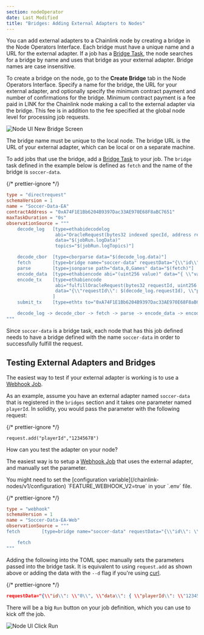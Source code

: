 ```yaml
---
section: nodeOperator
date: Last Modified
title: "Bridges: Adding External Adapters to Nodes"
---
```



You can add external adapters to a Chainlink node by creating a bridge in the Node Operators Interface. Each bridge must have a unique name and a URL for the external adapter. If a job has a [Bridge Task](/chainlink-nodes/oracle-jobs/all-tasks/#bridge-task), the node searches for a bridge by name and uses that bridge as your external adapter. Bridge names are case insensitive.

To create a bridge on the node, go to the **Create Bridge** tab in the Node Operators Interface. Specify a name for the bridge, the URL for your external adapter, and optionally specify the minimum contract payment and number of confirmations for the bridge. Minimum contract payment is a fee paid in LINK for the Chainlink node making a call to the external adapter via the bridge. This fee is in addition to the fee specified at the global node level for processing job requests.

![Node UI New Bridge Screen](/files/ea-new-bridge.png)

The bridge name must be unique to the local node. The bridge URL is the URL of your external adapter, which can be local or on a separate machine.

To add jobs that use the bridge, add a [Bridge Task](/chainlink-nodes/oracle-jobs/all-tasks/#bridge-task) to your job. The `bridge` task defined in the example below is defined as `fetch` and the name of the bridge is `soccer-data`.

{/* prettier-ignore */}
```toml
type = "directrequest"
schemaVersion = 1
name = "Soccer-Data-EA"
contractAddress = "0xA74F1E1Bb6204B9397Dac33AE970E68F8aBC7651"
maxTaskDuration = "0s"
observationSource = """
    decode_log   [type=ethabidecodelog
                  abi="OracleRequest(bytes32 indexed specId, address requester, bytes32 requestId, uint256 payment, address callbackAddr, bytes4 callbackFunctionId, uint256 cancelExpiration, uint256 dataVersion, bytes data)"
                  data="$(jobRun.logData)"
                  topics="$(jobRun.logTopics)"]

    decode_cbor  [type=cborparse data="$(decode_log.data)"]
    fetch        [type=bridge name="soccer-data" requestData="{\\"id\\": $(jobSpec.externalJobID), \\"data\\": { \\"playerId\\": $(decode_cbor.playerId)}}"]
    parse        [type=jsonparse path="data,0,Games" data="$(fetch)"]
    encode_data  [type=ethabiencode abi="(uint256 value)" data="{ \\"value\\": $(parse) }"]
    encode_tx    [type=ethabiencode
                  abi="fulfillOracleRequest(bytes32 requestId, uint256 payment, address callbackAddress, bytes4 callbackFunctionId, uint256 expiration, bytes32 data)"
                  data="{\\"requestId\\": $(decode_log.requestId), \\"payment\\": $(decode_log.payment), \\"callbackAddress\\": $(decode_log.callbackAddr), \\"callbackFunctionId\\": $(decode_log.callbackFunctionId), \\"expiration\\": $(decode_log.cancelExpiration), \\"data\\": $(encode_data)}"
                 ]
    submit_tx    [type=ethtx to="0xA74F1E1Bb6204B9397Dac33AE970E68F8aBC7651" data="$(encode_tx)"]

    decode_log -> decode_cbor -> fetch -> parse -> encode_data -> encode_tx -> submit_tx
"""
```

Since `soccer-data` is a bridge task, each node that has this job defined needs to have a bridge defined with the name `soccer-data` in order to successfully fulfill the request.

## Testing External Adapters and Bridges

The easiest way to test if your external adapter is working is to use a [Webhook Job](/chainlink-nodes/oracle-jobs/all-jobs/#webhook-jobs).

As an example, assume you have an external adapter named `soccer-data` that is registered in the `bridges` section and it takes one parameter named `playerId`. In solidity, you would pass the parameter with the following request:

{/* prettier-ignore */}
```solidity
request.add("playerId","12345678")
```

How can you test the adapter on your node?

The easiest way is to setup a [Webhook Job](/chainlink-nodes/oracle-jobs/all-jobs/#webhook-jobs) that uses the external adapter, and manually set the parameter.

<Aside type="note">
  You might need to set the [configuration variable](/chainlink-nodes/v1/configuration) `FEATURE_WEBHOOK_V2=true` in
  your `.env` file.
</Aside>

{/* prettier-ignore */}
```toml
type = "webhook"
schemaVersion = 1
name = "Soccer-Data-EA-Web"
observationSource = """
fetch        [type=bridge name="soccer-data" requestData="{\\"id\\": \\"0\\", \\"data\\": { \\"playerId\\": \\"12345678\\"}}"]

    fetch
"""
```

Adding the following into the TOML spec manually sets the parameters passed into the bridge task. It is equivalent to using `request.add` as shown above or adding the data with the `--d` flag if you're using [curl](https://curl.se/).

{/* prettier-ignore */}
```json
requestData="{\\"id\\": \\"0\\", \\"data\\": { \\"playerId\\": \\"12345678\\"}}"
```

There will be a big `Run` button on your job definition, which you can use to kick off the job.

![Node UI Click Run](/files/webhook-run.png)
